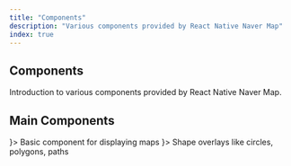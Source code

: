 ```yaml
---
title: "Components"
description: "Various components provided by React Native Naver Map"
index: true
---
```



## Components

Introduction to various components provided by React Native Naver Map.

## Main Components

<Cards>
  <Card title="NaverMapView" href="/docs/components/naver-map-view" icon={<Map className="w-6 h-6" />}>
    Basic component for displaying maps
  </Card>
  <Card title="Overlays" href="/docs/components/overlays/common-overlay-usage" icon={<Shapes className="w-6 h-6" />}>
    Shape overlays like circles, polygons, paths
  </Card>
</Cards>